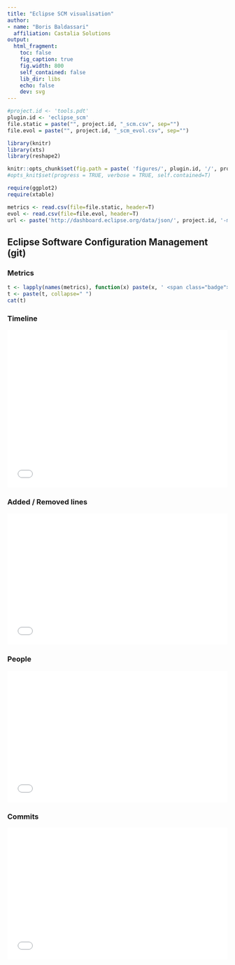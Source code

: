 ```yaml
---
title: "Eclipse SCM visualisation"
author:
- name: "Boris Baldassari"
  affiliation: Castalia Solutions
output:
  html_fragment:
    toc: false
    fig_caption: true
    fig.width: 800
    self_contained: false
    lib_dir: libs
    echo: false
    dev: svg
---
```


```r
#project.id <- 'tools.pdt'
plugin.id <- 'eclipse_scm'
file.static = paste("", project.id, "_scm.csv", sep="")
file.evol = paste("", project.id, "_scm_evol.csv", sep="")

library(knitr)
library(xts)
library(reshape2)

knitr::opts_chunk$set(fig.path = paste( 'figures/', plugin.id, '/', project.id, '/', sep=""))
#opts_knit$set(progress = TRUE, verbose = TRUE, self.contained=T)

require(ggplot2)
require(xtable)

metrics <- read.csv(file=file.static, header=T)
evol <- read.csv(file=file.evol, header=T)
url <- paste('http://dashboard.eclipse.org/data/json/', project.id, '-mls-prj-static.json', sep='');
```

## Eclipse Software Configuration Management (git)

### Metrics

<p>
```r
t <- lapply(names(metrics), function(x) paste(x, ' <span class="badge">', metrics[[x]], '</span>, ', sep=''))
t <- paste(t, collapse=" ")
cat(t)
```
</p>

### Timeline

<iframe src="/projects/figures/eclipse_scm/`r project.id`/scm_evol_summary.html" frameborder="0" style="width: 100%; height: 360px"></iframe>

### Added / Removed lines

<div class="row">
<div class="col-md-12">
<iframe src="/projects/figures/eclipse_scm/`r project.id`/scm_evol_lines.html" frameborder="0" style="width: 100%; height: 300px"></iframe>
</div></div>

### People

<iframe src="/projects/figures/eclipse_scm/`r project.id`/scm_evol_people.html" frameborder="0" style="width: 100%; height: 300px"></iframe>

### Commits

<iframe src="/projects/figures/eclipse_scm/`r project.id`/scm_evol_commits.html" frameborder="0" style="width: 100%; height: 300px"></iframe>
